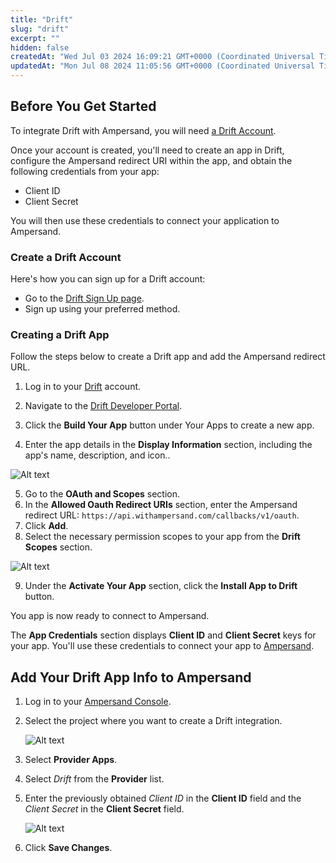 ```yaml
---
title: "Drift"
slug: "drift"
excerpt: ""
hidden: false
createdAt: "Wed Jul 03 2024 16:09:21 GMT+0000 (Coordinated Universal Time)"
updatedAt: "Mon Jul 08 2024 11:05:56 GMT+0000 (Coordinated Universal Time)"
---
```

## Before You Get Started

To integrate Drift with Ampersand, you will need [a Drift Account](https://app.drift.com/signup).

Once your account is created, you'll need to create an app in Drift, configure the Ampersand redirect URI within the app, and obtain the following credentials from your app:

- Client ID
- Client Secret

You will then use these credentials to connect your application to Ampersand.

### Create a Drift Account

Here's how you can sign up for a Drift account:

- Go to the [Drift Sign Up page](https://app.drift.com/signup).
- Sign up using your preferred method.

### Creating a Drift App

Follow the steps below to create a Drift app and add the Ampersand redirect URL.

1. Log in to your [Drift](https://app.drift.com/login) account.

2. Navigate to the [Drift Developer Portal](https://dev.drift.com/).

3. Click the **Build Your App** button under Your Apps to create a new app.

4. Enter the app details in the **Display Information** section, including the app's name, description, and icon..

![Alt text](https://files.readme.io/db48d9d-drift1.gif)


5. Go to the **OAuth and Scopes** section.
6. In the **Allowed Oauth Redirect URIs** section, enter the Ampersand redirect URL: `https://api.withampersand.com/callbacks/v1/oauth`.
7. Click **Add**.
8. Select the necessary permission scopes to your app from the **Drift Scopes** section.

![Alt text](https://files.readme.io/00f2e5c-drift2.gif)


9. Under the **Activate Your App** section, click the **Install App to Drift** button.

You app is now ready to connect to Ampersand.

The **App Credentials** section displays **Client ID** and **Client Secret** keys for your app. You'll use these credentials to connect your app to [Ampersand](https://docs.withampersand.com/docs/drift#add-your-drift-app-info-to-ampersand).

## Add Your Drift App Info to Ampersand

1. Log in to your [Ampersand Console](https://console.withampersand.com).

2. Select the project where you want to create a Drift integration.

   ![Alt text](https://files.readme.io/dd47b7a-Ampersand.png)

3. Select **Provider Apps**.

4. Select _Drift_ from the **Provider** list.

5. Enter the previously obtained _Client ID_ in the **Client ID** field and the _Client Secret_ in the **Client Secret** field.

   ![Alt text](https://files.readme.io/71f5b30-drift4.gif)

6. Click **Save Changes**.
